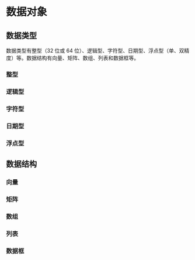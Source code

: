 # 数据对象 {#sec-data-objects}


## 数据类型 {#sec-data-type}

数据类型有整型（32 位或 64 位）、逻辑型、字符型、日期型、浮点型（单、双精度）等。数据结构有向量、矩阵、数组、列表和数据框等。

### 整型 {#sec-integer}

### 逻辑型 {#sec-logical}

### 字符型 {#sec-character}

### 日期型 {#sec-date}

### 浮点型 {#sec-float}


## 数据结构 {#sec-data-structure}

### 向量 {#sec-vector}

### 矩阵 {#sec-matrix}

### 数组 {#sec-array}

### 列表 {#sec-list}

### 数据框 {#sec-data-frame}

